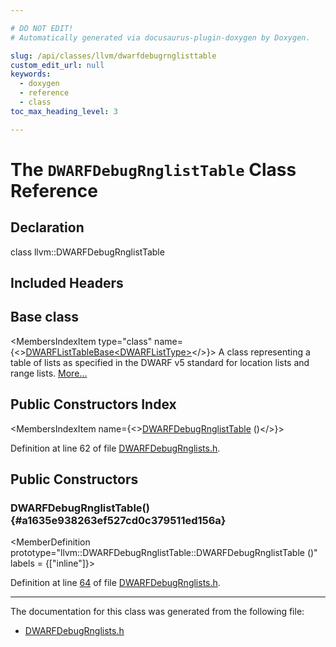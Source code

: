 ```yaml
---

# DO NOT EDIT!
# Automatically generated via docusaurus-plugin-doxygen by Doxygen.

slug: /api/classes/llvm/dwarfdebugrnglisttable
custom_edit_url: null
keywords:
  - doxygen
  - reference
  - class
toc_max_heading_level: 3

---
```





# The `DWARFDebugRnglistTable` Class Reference

<DoxygenPage pluginConfig={pluginConfig}>



## Declaration

<CodeBlock>class llvm::DWARFDebugRnglistTable</CodeBlock>

## Included Headers

<IncludesList>
<IncludesListItem
  filePath="llvm/DebugInfo/DWARF/DWARFDebugRnglists.h"
  permalink="/docs/api/files/include/include/llvm/include/llvm/debuginfo/include/llvm/debuginfo/dwarf/dwarfdebugrnglists-h"
  isLocal="true" />
</IncludesList>

## Base class

<MembersIndex>

<MembersIndexItem
  type="class"
  name={<><a href="/docs/api/classes/llvm/dwarflisttablebase">DWARFListTableBase&lt;DWARFListType&gt;</a></>}>
A class representing a table of lists as specified in the DWARF v5 standard for location lists and range lists. <a href="/docs/api/classes/llvm/dwarflisttablebase/#details">More...</a>
</MembersIndexItem>

</MembersIndex>

## Public Constructors Index

<MembersIndex>

<MembersIndexItem
  name={<><a href="#a1635e938263ef527cd0c379511ed156a">DWARFDebugRnglistTable</a> ()</>}>
</MembersIndexItem>

</MembersIndex>


Definition at line 62 of file <a href="/docs/api/files/include/include/llvm/include/llvm/debuginfo/include/llvm/debuginfo/dwarf/dwarfdebugrnglists-h">DWARFDebugRnglists.h</a>.

<SectionDefinition>

## Public Constructors

### DWARFDebugRnglistTable() {#a1635e938263ef527cd0c379511ed156a}

<MemberDefinition
  prototype="llvm::DWARFDebugRnglistTable::DWARFDebugRnglistTable ()"
  labels = {["inline"]}>

Definition at line <a href="/docs/api/files/include/include/llvm/include/llvm/debuginfo/include/llvm/debuginfo/dwarf/dwarfdebugrnglists-h/#l00064">64</a> of file <a href="/docs/api/files/include/include/llvm/include/llvm/debuginfo/include/llvm/debuginfo/dwarf/dwarfdebugrnglists-h">DWARFDebugRnglists.h</a>.
</MemberDefinition>

</SectionDefinition>

<hr/>

The documentation for this class was generated from the following file:

<ul>
<li><a href="/docs/api/files/include/include/llvm/include/llvm/debuginfo/include/llvm/debuginfo/dwarf/dwarfdebugrnglists-h">DWARFDebugRnglists.h</a></li>
</ul>

</DoxygenPage>

